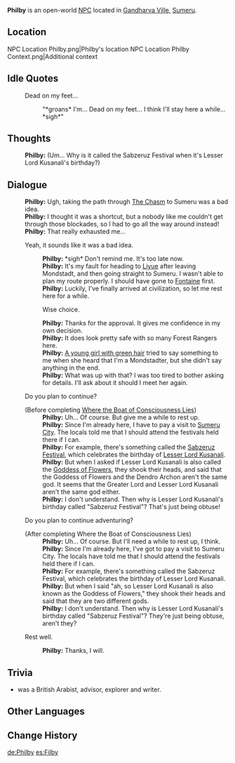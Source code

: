 {{Character Infobox
|type             = Open-World NPC
|image            = NPC Philby.png
|region           = Mondstadt
|location         = Sumeru
|affiliation      = Adventurers' Guild
|title            = Adventurer

|ancestry         = <!-- Clan/family -->
|father           = 
|mother           = 
|spouse           = 
|sibling          = 
|child            = 
|relative         = 

|voiceEN          = 
|voiceCN          = 
|voiceJP          = 
|dialoguereward   = 
}}
'''Philby''' is an open-world [[NPC]] located in [[Gandharva Ville]], [[Sumeru]].

==Location==
<gallery>
NPC Location Philby.png|Philby's location
NPC Location Philby Context.png|Additional context
</gallery>
<!--
==Profile==
''(To be added.)''

===Appearance===
''(To be added.)''

==Quests and Events==
{{Quests and Events}}
-->
==Idle Quotes==
{{Dialogue Start}}
: {{DIcon|Idle}} Dead on my feet...
:: {{A|VO Philby 01.ogg}} "*groans* I'm... Dead on my feet... I think I'll stay here a while... *sigh*"
{{Dialogue End}}

==Thoughts==
{{All Schemes to Know Explanation|name=Philby}}
{{Dialogue Start}}
:{{A|VO Philby All Schemes to Know 01.ogg}} '''Philby:''' (Um... Why is it called the Sabzeruz Festival when it's Lesser Lord Kusanali's birthday?)
{{Dialogue End}}

==Dialogue==
{{Dialogue Start}}
:'''Philby:''' Ugh, taking the path through [[The Chasm (Area)|The Chasm]] to Sumeru was a bad idea.
:'''Philby:''' I thought it was a shortcut, but a nobody like me couldn't get through those blockades, so I had to go all the way around instead!
:'''Philby:''' That really exhausted me...
:{{DIcon}} Yeah, it sounds like it was a bad idea.
::'''Philby:''' *sigh* Don't remind me. It's too late now.
::'''Philby:''' It's my fault for heading to [[Liyue]] after leaving Mondstadt, and then going straight to Sumeru. I wasn't able to plan my route properly. I should have gone to [[Fontaine]] first.
::'''Philby:''' Luckily, I've finally arrived at civilization, so let me rest here for a while.
::{{DIcon}} Wise choice.
::'''Philby:''' Thanks for the approval. It gives me confidence in my own decision.
::'''Philby:''' It does look pretty safe with so many Forest Rangers here.
::'''Philby:''' [[Collei|A young girl with green hair]] tried to say something to me when she heard that I'm a Mondstadter, but she didn't say anything in the end.
::'''Philby:''' What was up with that? I was too tired to bother asking for details. I'll ask about it should I meet her again.
:{{DIcon}} Do you plan to continue?
:;(Before completing [[Where the Boat of Consciousness Lies]])
::'''Philby:''' Uh... Of course. But give me a while to rest up.
::'''Philby:''' Since I'm already here, I have to pay a visit to [[Sumeru City]]. The locals told me that I should attend the festivals held there if I can.
::'''Philby:''' For example, there's something called the [[Sabzeruz Festival]], which celebrates the birthday of [[Lesser Lord Kusanali]].
::'''Philby:''' But when I asked if Lesser Lord Kusanali is also called the [[Goddess of Flowers]], they shook their heads, and said that the Goddess of Flowers and the Dendro Archon aren't the same god. It seems that the Greater Lord and Lesser Lord Kusanali aren't the same god either.
::'''Philby:''' I don't understand. Then why is Lesser Lord Kusanali's birthday called "Sabzeruz Festival"? That's just being obtuse!
:{{DIcon}} Do you plan to continue adventuring?
:;(After completing Where the Boat of Consciousness Lies)
::'''Philby:''' Uh... Of course. But I'll need a while to rest up, I think.
::'''Philby:''' Since I'm already here, I've got to pay a visit to Sumeru City. The locals have told me that I should attend the festivals held there if I can.
::'''Philby:''' For example, there's something called the Sabzeruz Festival, which celebrates the birthday of Lesser Lord Kusanali.
::'''Philby:''' But when I said "ah, so Lesser Lord Kusanali is also known as the Goddess of Flowers," they shook their heads and said that they are two different gods.
::'''Philby:''' I don't understand. Then why is Lesser Lord Kusanali's birthday called "Sabzeruz Festival"? They're just being obtuse, aren't they?
:{{DIcon}} Rest well.
::'''Philby:''' Thanks, I will.
{{Dialogue End}}
<!--
==Event Dialogue==
===Event Name===
{{Dialogue Start}}
:'''{{subst:PAGENAME}}:'''
{{Dialogue End}}

==Trivia==
* 
-->
==Trivia==

* {{W|St John Philby}} was a British Arabist, advisor, explorer and writer.

==Other Languages==
{{Other Languages
|default_hidden = 1
|en      = Philby
|zhs     = 费尔比
|zhs_rm  = Fèi'ěrbǐ
|zht     = 費爾比
|zht_rm  = Fèi'ěrbǐ
|ja      = フィルビー
|ja_rm   = Firubii
|ko      = 필비
|es      = Filby
|fr      = Philby
|ru      = Филби
|th      = Philby
|vi      = Philby
|de      = Philby
|id      = Philby
|pt      = Philby
|tr      = Philby
|it      = Philby
}}

==Change History==
{{Change History|3.0}}
<!--
==References==
{{Reflist}}
-->

[[de:Philby]]
[[es:Filby]]